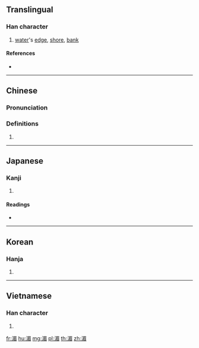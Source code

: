 {{character info/new}}
==Translingual==

===Han character===
{{Han char|rn=85|rad=水|as=09|sn=12|four=37167|canj=EAHU|ids=⿰氵眉}}

# [[water]]'s [[edge]], [[shore]], [[bank]]

====References====
* {{Han ref|kx=0636.090|dkj=17809|dj=1043.140|hdz=31690.070|uh=6E44|ud=28228|bh=B544|bd=46404}}

----

==Chinese==
{{zh-forms}}

===Pronunciation===
{{zh-pron
|m=méi
|c=mei4
|mc=y
|oc=y
|ma=
|cat=n
}}

===Definitions===
{{zh-hanzi}}

# {{rfdef|lang=zh}}

----

==Japanese==

===Kanji===
{{ja-kanji|grade=|rs=水09}}

# {{defn|lang=ja|sort=水09}}

====Readings====
* {{ja-readings|on=[[び]] (bi), [[み]] (mi), [[だん]] (dan), [[なん]] (nan)|kun=[[みずぎわ]] (mizugiwa)}}

----

==Korean==

===Hanja===
{{ko-hanja|hangeul=미|eumhun=|rv=mi|mr=mi|y=mi}}

# {{defn|lang=ko|sort=水09}}

----

==Vietnamese==

===Han character===
{{vi-readings|rs=水09| hanviet = mưa}}

# {{defn|lang=vi|sort=水09}}

[[fr:湄]]
[[hu:湄]]
[[mg:湄]]
[[pl:湄]]
[[th:湄]]
[[zh:湄]]